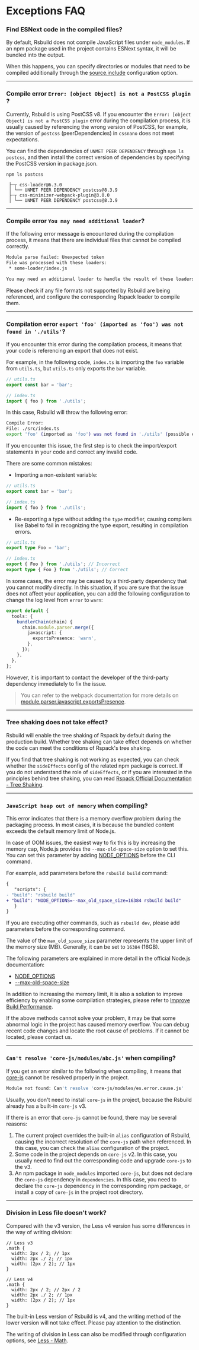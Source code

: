 # Exceptions FAQ

### Find ESNext code in the compiled files?

By default, Rsbuild does not compile JavaScript files under `node_modules`. If an npm package used in the project contains ESNext syntax, it will be bundled into the output.

When this happens, you can specify directories or modules that need to be compiled additionally through the [source.include](/config/source/include) configuration option.

---

### Compile error `Error: [object Object] is not a PostCSS plugin` ?

Currently, Rsbuild is using PostCSS v8. If you encounter the `Error: [object Object] is not a PostCSS plugin` error during the compilation process, it is usually caused by referencing the wrong version of PostCSS, for example, the version of `postcss` (peerDependencies) in `cssnano` does not meet expectations.

You can find the dependencies of `UNMET PEER DEPENDENCY` through `npm ls postcss`, and then install the correct version of dependencies by specifying the PostCSS version in package.json.

```
npm ls postcss

 ├─┬ css-loader@6.3.0
 │ └── UNMET PEER DEPENDENCY postcss@8.3.9
 ├─┬ css-minimizer-webpack-plugin@3.0.0
 │ └── UNMET PEER DEPENDENCY postcss@8.3.9
```

---

### Compile error `You may need additional loader`?

If the following error message is encountered during the compilation process, it means that there are individual files that cannot be compiled correctly.

```bash
Module parse failed: Unexpected token
File was processed with these loaders:
 * some-loader/index.js

You may need an additional loader to handle the result of these loaders.
```

Please check if any file formats not supported by Rsbuild are being referenced, and configure the corresponding Rspack loader to compile them.

---

### Compilation error `export 'foo' (imported as 'foo') was not found in './utils'`?

If you encounter this error during the compilation process, it means that your code is referencing an export that does not exist.

For example, in the following code, `index.ts` is importing the `foo` variable from `utils.ts`, but `utils.ts` only exports the `bar` variable.

```ts
// utils.ts
export const bar = 'bar';

// index.ts
import { foo } from './utils';
```

In this case, Rsbuild will throw the following error:

```bash
Compile Error:
File: ./src/index.ts
export 'foo' (imported as 'foo') was not found in './utils' (possible exports: bar)
```

If you encounter this issue, the first step is to check the import/export statements in your code and correct any invalid code.

There are some common mistakes:

- Importing a non-existent variable:

```ts
// utils.ts
export const bar = 'bar';

// index.ts
import { foo } from './utils';
```

- Re-exporting a type without adding the `type` modifier, causing compilers like Babel to fail in recognizing the type export, resulting in compilation errors.

```ts
// utils.ts
export type Foo = 'bar';

// index.ts
export { Foo } from './utils'; // Incorrect
export type { Foo } from './utils'; // Correct
```

In some cases, the error may be caused by a third-party dependency that you cannot modify directly. In this situation, if you are sure that the issue does not affect your application, you can add the following configuration to change the log level from `error` to `warn`:

```ts
export default {
  tools: {
    bundlerChain(chain) {
      chain.module.parser.merge({
        javascript: {
          exportsPresence: 'warn',
        },
      });
    },
  },
};
```

However, it is important to contact the developer of the third-party dependency immediately to fix the issue.

> You can refer to the webpack documentation for more details on [module.parser.javascript.exportsPresence](https://webpack.js.org/configuration/module/#moduleparserjavascriptexportspresence).

---

### Tree shaking does not take effect?

Rsbuild will enable the tree shaking of Rspack by default during the production build. Whether tree shaking can take effect depends on whether the code can meet the conditions of Rspack's tree shaking.

If you find that tree shaking is not working as expected, you can check whether the `sideEffects` config of the related npm package is correct. If you do not understand the role of `sideEffects`, or if you are interested in the principles behind tree shaking, you can read [Rspack Official Documentation - Tree Shaking](https://rspack.dev/guide/optimization/tree-shaking).

---

### `JavaScript heap out of memory` when compiling?

This error indicates that there is a memory overflow problem during the packaging process. In most cases, it is because the bundled content exceeds the default memory limit of Node.js.

In case of OOM issues, the easiest way to fix this is by increasing the memory cap, Node.js provides the `--max-old-space-size` option to set this. You can set this parameter by adding [NODE_OPTIONS](https://nodejs.org/api/cli.html#node_optionsoptions) before the CLI command.

For example, add parameters before the `rsbuild build` command:

```diff title="package.json"
{
   "scripts": {
- "build": "rsbuild build"
+ "build": "NODE_OPTIONS=--max_old_space_size=16384 rsbuild build"
   }
}
```

If you are executing other commands, such as `rsbuild dev`, please add parameters before the corresponding command.

The value of the `max_old_space_size` parameter represents the upper limit of the memory size (MB). Generally, it can be set to `16384` (16GB).

The following parameters are explained in more detail in the official Node.js documentation:

- [NODE_OPTIONS](https://nodejs.org/api/cli.html#node_optionsoptions)
- [--max-old-space-size](https://nodejs.org/api/cli.html#--max-old-space-sizesize-in-megabytes)

In addition to increasing the memory limit, it is also a solution to improve efficiency by enabling some compilation strategies, please refer to [Improve Build Performance](/guide/optimization/build-performance).

If the above methods cannot solve your problem, it may be that some abnormal logic in the project has caused memory overflow. You can debug recent code changes and locate the root cause of problems. If it cannot be located, please contact us.

---

### `Can't resolve 'core-js/modules/abc.js'` when compiling?

If you get an error similar to the following when compiling, it means that [core-js](https://github.com/zloirock/core-js) cannot be resolved properly in the project.

```bash
Module not found: Can't resolve 'core-js/modules/es.error.cause.js'
```

Usually, you don't need to install `core-js` in the project, because the Rsbuild already has a built-in `core-js` v3.

If there is an error that `core-js` cannot be found, there may be several reasons:

1. The current project overrides the built-in `alias` configuration of Rsbuild, causing the incorrect resolution of the `core-js` path when referenced. In this case, you can check the `alias` configuration of the project.
2. Some code in the project depends on `core-js` v2. In this case, you usually need to find out the corresponding code and upgrade `core-js` to the v3.
3. An npm package in `node_modules` imported `core-js`, but does not declare the `core-js` dependency in `dependencies`. In this case, you need to declare the `core-js` dependency in the corresponding npm package, or install a copy of `core-js` in the project root directory.

---

### Division in Less file doesn't work?

Compared with the v3 version, the Less v4 version has some differences in the way of writing division:

```less
// Less v3
.math {
  width: 2px / 2; // 1px
  width: 2px ./ 2; // 1px
  width: (2px / 2); // 1px
}

// Less v4
.math {
  width: 2px / 2; // 2px / 2
  width: 2px ./ 2; // 1px
  width: (2px / 2); // 1px
}
```

The built-in Less version of Rsbuild is v4, and the writing method of the lower version will not take effect. Please pay attention to the distinction.

The writing of division in Less can also be modified through configuration options, see [Less - Math](https://lesscss.org/usage/#less-options-math).

